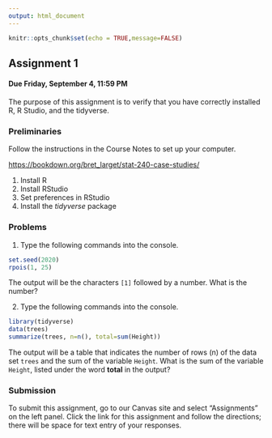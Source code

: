 ---
output: html_document
---

```{r setup, include=FALSE}
knitr::opts_chunk$set(echo = TRUE,message=FALSE)
```

## Assignment 1

#### Due Friday, September 4, 11:59 PM

The purpose of this assignment is to verify that you have correctly installed R, R Studio, and the tidyverse.

### Preliminaries

Follow the instructions in the Course Notes to set up your computer.

[https://bookdown.org/bret_larget/stat-240-case-studies/](https://bookdown.org/bret_larget/stat-240-case-studies/)

#.  Install R
#.  Install RStudio
#.  Set preferences in RStudio
#.  Install the *tidyverse* package

### Problems

  1. Type the following commands into the console.

```{r, eval=FALSE}
set.seed(2020)
rpois(1, 25)
```

The output will be the characters `[1]` followed by a number. What is the number?

  2. Type the following commands into the console.
 
```{r, eval=FALSE}
library(tidyverse)
data(trees)
summarize(trees, n=n(), total=sum(Height))
```

The output will be a table that indicates the number of rows (n) of the data set `trees` and the sum of the variable `Height`. What is the sum of the variable `Height`, listed under the word **total** in the output?
  
### Submission

To submit this assignment, go to our Canvas site and select "Assignments" on the left panel.  Click the link for this assignment and follow the directions; there will be space for text entry of your responses. 
  
  
